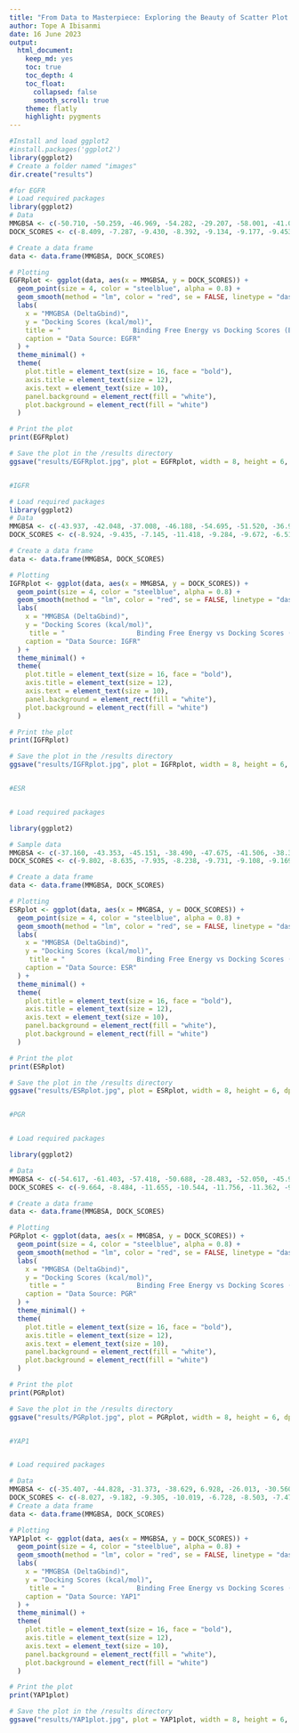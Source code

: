 ```yaml
---
title: "From Data to Masterpiece: Exploring the Beauty of Scatter Plot Visualization for Biomedical Research with ggplot2" 
author: Tope A Ibisanmi
date: 16 June 2023
output: 
  html_document: 
    keep_md: yes 
    toc: true  
    toc_depth: 4
    toc_float: 
      collapsed: false 
      smooth_scroll: true
    theme: flatly  
    highlight: pygments 
---  
```




```r
#Install and load ggplot2
#install.packages('ggplot2')
library(ggplot2)
# Create a folder named "images"
dir.create("results")

```  





```r

#for EGFR
# Load required packages
library(ggplot2)
# Data
MMGBSA <- c(-50.710, -50.259, -46.969, -54.282, -29.207, -58.001, -41.030, -43.614, -35.381, -46.151, -49.371, -48.520, -34.601, -41.861, -44.773, -48.783, -47.583, -43.556, -55.224, -21.193, -101.290)
DOCK_SCORES <- c(-8.409, -7.287, -9.430, -8.392, -9.134, -9.177, -9.453, -6.953, -7.132, -10.730, -8.366, -8.228, -7.522, -8.537, -9.165, -11.016, -8.671, -7.452, -9.968, -3.150, -13.652)

# Create a data frame
data <- data.frame(MMGBSA, DOCK_SCORES)

# Plotting
EGFRplot <- ggplot(data, aes(x = MMGBSA, y = DOCK_SCORES)) +
  geom_point(size = 4, color = "steelblue", alpha = 0.8) +
  geom_smooth(method = "lm", color = "red", se = FALSE, linetype = "dashed") +
  labs(
    x = "MMGBSA (DeltaGbind)",
    y = "Docking Scores (kcal/mol)",
    title = "                  Binding Free Energy vs Docking Scores (EGFR)",
    caption = "Data Source: EGFR"
  ) +
  theme_minimal() +
  theme(
    plot.title = element_text(size = 16, face = "bold"),
    axis.title = element_text(size = 12),
    axis.text = element_text(size = 10),
    panel.background = element_rect(fill = "white"),
    plot.background = element_rect(fill = "white")
  )

# Print the plot
print(EGFRplot)

# Save the plot in the /results directory
ggsave("results/EGFRplot.jpg", plot = EGFRplot, width = 8, height = 6, dpi = 300)



```






```r

#IGFR

# Load required packages
library(ggplot2)
# Data
MMGBSA <- c(-43.937, -42.048, -37.008, -46.188, -54.695, -51.520, -36.923, -48.414, -56.882, -52.535, -41.153, -27.309, -37.708, -36.099, -41.432, -50.784, -44.509, -35.092, -46.287, -12.783, -47.934)
DOCK_SCORES <- c(-8.924, -9.435, -7.145, -11.418, -9.284, -9.672, -6.514, -10.257, -14.224, -10.528, -7.195, -6.736, -8.833, -9.487, -9.998, -11.720, -9.906, -6.759, -7.348, -5.678, -10.235)

# Create a data frame
data <- data.frame(MMGBSA, DOCK_SCORES)

# Plotting
IGFRplot <- ggplot(data, aes(x = MMGBSA, y = DOCK_SCORES)) +
  geom_point(size = 4, color = "steelblue", alpha = 0.8) +
  geom_smooth(method = "lm", color = "red", se = FALSE, linetype = "dashed") +
  labs(
    x = "MMGBSA (DeltaGbind)",
    y = "Docking Scores (kcal/mol)",
     title = "                  Binding Free Energy vs Docking Scores (IGFR)",
    caption = "Data Source: IGFR"
  ) +
  theme_minimal() +
  theme(
    plot.title = element_text(size = 16, face = "bold"),
    axis.title = element_text(size = 12),
    axis.text = element_text(size = 10),
    panel.background = element_rect(fill = "white"),
    plot.background = element_rect(fill = "white")
  )

# Print the plot
print(IGFRplot)

# Save the plot in the /results directory
ggsave("results/IGFRplot.jpg", plot = IGFRplot, width = 8, height = 6, dpi = 300)



```





```r
#ESR


# Load required packages

library(ggplot2)

# Sample data
MMGBSA <- c(-37.160, -43.353, -45.151, -38.490, -47.675, -41.506, -38.376, -48.263, -23.531, -43.848, -42.937, -29.817, -36.616, 14.249, -33.091, -42.810, -42.498, -44.795, -44.276, -38.435, -96.555)
DOCK_SCORES <- c(-9.802, -8.635, -7.935, -8.238, -9.731, -9.108, -9.169, -8.614, -6.757, -9.317, -10.152, -9.646, -7.527, -9.011, -8.775, -7.624, -8.861, -9.406, -8.829, -3.751, -12.940)

# Create a data frame
data <- data.frame(MMGBSA, DOCK_SCORES)

# Plotting
ESRplot <- ggplot(data, aes(x = MMGBSA, y = DOCK_SCORES)) +
  geom_point(size = 4, color = "steelblue", alpha = 0.8) +
  geom_smooth(method = "lm", color = "red", se = FALSE, linetype = "dashed") +
  labs(
    x = "MMGBSA (DeltaGbind)",
    y = "Docking Scores (kcal/mol)",
     title = "                  Binding Free Energy vs Docking Scores (ESR)",
    caption = "Data Source: ESR"
  ) +
  theme_minimal() +
  theme(
    plot.title = element_text(size = 16, face = "bold"),
    axis.title = element_text(size = 12),
    axis.text = element_text(size = 10),
    panel.background = element_rect(fill = "white"),
    plot.background = element_rect(fill = "white")
  )

# Print the plot
print(ESRplot)

# Save the plot in the /results directory
ggsave("results/ESRplot.jpg", plot = ESRplot, width = 8, height = 6, dpi = 300)



```




```r
#PGR


# Load required packages

library(ggplot2)

# Data
MMGBSA <- c(-54.617, -61.403, -57.418, -50.688, -28.483, -52.050, -45.904, -50.496, 42.824, -24.662, -49.588, -53.909, -52.416, -55.983, 4.578, -41.190, -47.654, -29.783, -55.996, -56.724, -54.061, -30.900, -68.493)
DOCK_SCORES <- c(-9.664, -8.484, -11.655, -10.544, -11.756, -11.362, -9.515, -9.388, -10.933, -6.913, -11.230, -9.664, -10.140, -9.825, -9.946, -7.603, -10.497, -8.658, -9.251, -12.462, -10.141, -9.895, -11.023)

# Create a data frame
data <- data.frame(MMGBSA, DOCK_SCORES)

# Plotting
PGRplot <- ggplot(data, aes(x = MMGBSA, y = DOCK_SCORES)) +
  geom_point(size = 4, color = "steelblue", alpha = 0.8) +
  geom_smooth(method = "lm", color = "red", se = FALSE, linetype = "dashed") +
  labs(
    x = "MMGBSA (DeltaGbind)",
    y = "Docking Scores (kcal/mol)",
     title = "                  Binding Free Energy vs Docking Scores (PGR)",
    caption = "Data Source: PGR"
  ) +
  theme_minimal() +
  theme(
    plot.title = element_text(size = 16, face = "bold"),
    axis.title = element_text(size = 12),
    axis.text = element_text(size = 10),
    panel.background = element_rect(fill = "white"),
    plot.background = element_rect(fill = "white")
  )

# Print the plot
print(PGRplot)

# Save the plot in the /results directory
ggsave("results/PGRplot.jpg", plot = PGRplot, width = 8, height = 6, dpi = 300)



```



```r
#YAP1


# Load required packages

# Data
MMGBSA <- c(-35.407, -44.828, -31.373, -38.629, 6.928, -26.013, -30.560, -37.855, -20.505, -33.396, -20.387, -25.250, -14.341, -17.709, -41.659, 6.437, -38.297, -28.954, 0.670, -53.366)
DOCK_SCORES <- c(-8.027, -9.182, -9.305, -10.019, -6.728, -8.503, -7.471, -9.074, -6.922, -8.894, -8.238, -8.620, -9.029, -8.063, -8.586, -8.079, -8.534, -6.530, 0.046, -8.316)
# Create a data frame
data <- data.frame(MMGBSA, DOCK_SCORES)

# Plotting
YAP1plot <- ggplot(data, aes(x = MMGBSA, y = DOCK_SCORES)) +
  geom_point(size = 4, color = "steelblue", alpha = 0.8) +
  geom_smooth(method = "lm", color = "red", se = FALSE, linetype = "dashed") +
  labs(
    x = "MMGBSA (DeltaGbind)",
    y = "Docking Scores (kcal/mol)",
     title = "                  Binding Free Energy vs Docking Scores (YAP1)",
    caption = "Data Source: YAP1"
  ) +
  theme_minimal() +
  theme(
    plot.title = element_text(size = 16, face = "bold"),
    axis.title = element_text(size = 12),
    axis.text = element_text(size = 10),
    panel.background = element_rect(fill = "white"),
    plot.background = element_rect(fill = "white")
  )

# Print the plot
print(YAP1plot)

# Save the plot in the /results directory
ggsave("results/YAP1plot.jpg", plot = YAP1plot, width = 8, height = 6, dpi = 300)



```  

